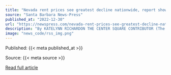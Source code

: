 ```yaml
---
title: "Nevada rent prices see greatest decline nationwide, report shows"
source: "Santa Barbara News-Press"
published_at: "2022-12-30"
url: "https://newspress.com/nevada-rent-prices-see-greatest-decline-nationwide-report-shows/?utm_source=rss&utm_medium=rss&utm_campaign=nevada-rent-prices-see-greatest-decline-nationwide-report-shows"
description: "By KATELYNN RICHARDON THE CENTER SQUARE CONTRIBUTOR (The Center Square) – Nevada experienced the greatest year-over-year&#8230;The post Nevada rent prices see greatest decline nationwide, report shows appeared first on Santa Barbara News-Press."
image: "news_code/rss_img.png"
---
```



  Published: {{< meta published_at >}}
  

  Source: {{< meta source >}}
  

  [Read full article]({{< meta url >}})
  


